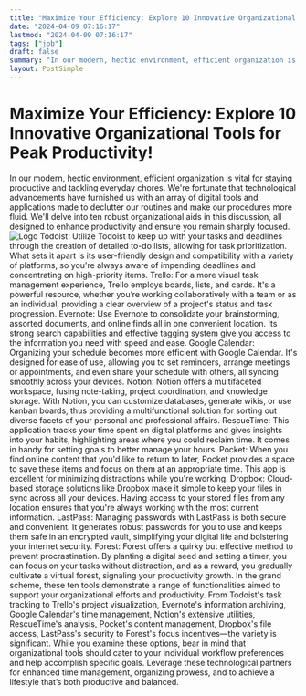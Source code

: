 ```yaml
---
title: "Maximize Your Efficiency: Explore 10 Innovative Organizational Tools for Peak Productivity!"
date: "2024-04-09 07:16:17"
lastmod: "2024-04-09 07:16:17"
tags: ["job"]
draft: false
summary: "In our modern, hectic environment, efficient organization is vital for staying productive and tackling everyday chores. We're fortunate that technological advancements have furnished us with an array of digital tools and applications made to declutter our routines and make our procedures more fluid. We'll delve into ten robust organizational aids in this discussion, all designed to enhance productivity and ensure you remain sharply focused."
layout: PostSimple
---
```

# Maximize Your Efficiency: Explore 10 Innovative Organizational Tools for Peak Productivity!
In our modern, hectic environment, efficient organization is vital for staying productive and tackling everyday chores. We're fortunate that technological advancements have furnished us with an array of digital tools and applications made to declutter our routines and make our procedures more fluid. We'll delve into ten robust organizational aids in this discussion, all designed to enhance productivity and ensure you remain sharply focused.
<img alt="Logo" src="https://cdn.seniorsselection.com/src_image/ade1f9475e36243a0832067598ce28ea.webp"/>
Todoist:
Utilize Todoist to keep up with your tasks and deadlines through the creation of detailed to-do lists, allowing for task prioritization. What sets it apart is its user-friendly design and compatibility with a variety of platforms, so you're always aware of impending deadlines and concentrating on high-priority items.
Trello:
For a more visual task management experience, Trello employs boards, lists, and cards. It's a powerful resource, whether you’re working collaboratively with a team or as an individual, providing a clear overview of a project's status and task progression.
Evernote:
Use Evernote to consolidate your brainstorming, assorted documents, and online finds all in one convenient location. Its strong search capabilities and effective tagging system give you access to the information you need with speed and ease.
Google Calendar:
Organizing your schedule becomes more efficient with Google Calendar. It's designed for ease of use, allowing you to set reminders, arrange meetings or appointments, and even share your schedule with others, all syncing smoothly across your devices.
Notion:
Notion offers a multifaceted workspace, fusing note-taking, project coordination, and knowledge storage. With Notion, you can customize databases, generate wikis, or use kanban boards, thus providing a multifunctional solution for sorting out diverse facets of your personal and professional affairs.
RescueTime:
This application tracks your time spent on digital platforms and gives insights into your habits, highlighting areas where you could reclaim time. It comes in handy for setting goals to better manage your hours.
Pocket:
When you find online content that you'd like to return to later, Pocket provides a space to save these items and focus on them at an appropriate time. This app is excellent for minimizing distractions while you're working.
Dropbox:
Cloud-based storage solutions like Dropbox make it simple to keep your files in sync across all your devices. Having access to your stored files from any location ensures that you're always working with the most current information.
LastPass:
Managing passwords with LastPass is both secure and convenient. It generates robust passwords for you to use and keeps them safe in an encrypted vault, simplifying your digital life and bolstering your internet security.
Forest:
Forest offers a quirky but effective method to prevent procrastination. By planting a digital seed and setting a timer, you can focus on your tasks without distraction, and as a reward, you gradually cultivate a virtual forest, signaling your productivity growth.
In the grand scheme, these ten tools demonstrate a range of functionalities aimed to support your organizational efforts and productivity. From Todoist's task tracking to Trello's project visualization, Evernote's information archiving, Google Calendar's time management, Notion's extensive utilities, RescueTime's analysis, Pocket's content management, Dropbox's file access, LastPass's security to Forest's focus incentives—the variety is significant.
While you examine these options, bear in mind that organizational tools should cater to your individual workflow preferences and help accomplish specific goals. Leverage these technological partners for enhanced time management, organizing prowess, and to achieve a lifestyle that’s both productive and balanced.
        